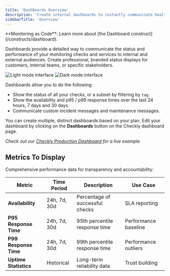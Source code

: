 ```yaml
---
title: 'Dashboards Overview'
description: 'Create internal dashboards to instantly communicate health and performance to your team.'
sidebarTitle: 'Overview'
---
```


<Tip>
**Monitoring as Code**: Learn more about [the Dashboard construct](/constructs/dashboard).
</Tip>

Dashboards provide a detailed way to communicate the status and performance of your monitoring checks and services to internal and external audiences. Create professional, branded status displays for customers, internal teams, or specific stakeholders.

<Frame>
      <img 
        className="block dark:hidden" 
        src="/images/next/dashboard-checkly.png" 
        alt="Light mode interface"
      />
      <img 
        className="hidden dark:block" 
        src="/images/next/dashboard-checkly.png" 
        alt="Dark mode interface"
      />
    </Frame>

Dashboards allow you to do the following:

- Show the status of all your checks, or a subset by filtering by `tag`.
- Show the availability and p95 / p99 response times over the last 24 hours, 7 days and 30 days.
- Communicate custom incident messages and maintenance messages.

You can create multiple, distinct dashboards based on your plan. Edit your dashboard by clicking on
the **Dashboards** button on the Checkly dashboard page.


*Check out our [Checkly Production Dashboard](https://status.checkly-dashboards.com) for a live example* 



## Metrics To Display
Comprehensive performance data for transparency and accountability:

| Metric | Time Period | Description | Use Case |
|--------|-------------|-------------|----------|
| **Availability** | 24h, 7d, 30d | Percentage of successful checks | SLA reporting |
| **P95 Response Time** | 24h, 7d, 30d | 95th percentile response time | Performance baseline |
| **P99 Response Time** | 24h, 7d, 30d | 99th percentile response time | Performance outliers |
| **Uptime Statistics** | Historical | Long-term reliability data | Trust building |
